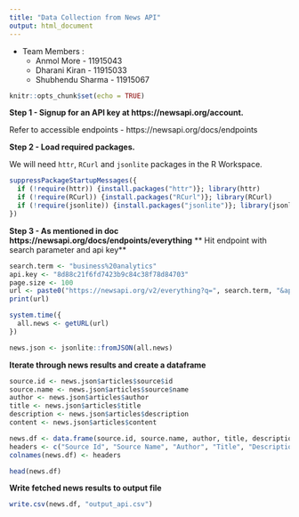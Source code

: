 ```yaml
---
title: "Data Collection from News API"
output: html_document
---
```

* Team Members :
    - Anmol More - 11915043
    - Dharani Kiran - 11915033
    - Shubhendu Sharma - 11915067

```r
knitr::opts_chunk$set(echo = TRUE)
```


**Step 1 - Signup for an API key at https://newsapi.org/account.**  

Refer to accessible endpoints - https://newsapi.org/docs/endpoints

**Step 2 - Load required packages.**   

We will need `httr`, `RCurl` and `jsonlite` packages in the R Workspace. 

```r
suppressPackageStartupMessages({
  if (!require(httr)) {install.packages("httr")}; library(httr)
  if (!require(RCurl)) {install.packages("RCurl")}; library(RCurl)
  if (!require(jsonlite)) {install.packages("jsonlite")}; library(jsonlite)
})

```

**Step 3 - As mentioned in doc https://newsapi.org/docs/endpoints/everything**
** Hit endpoint with search parameter and api key**

```r

search.term <- "business%20analytics"
api.key <- "8d88c21f6fd7423b9c84c38f78d84703"
page.size <- 100
url <- paste0("https://newsapi.org/v2/everything?q=", search.term, "&apiKey=", api.key, "&pageSize=", page.size)
print(url)

system.time({
  all.news <- getURL(url) 
})

news.json <- jsonlite::fromJSON(all.news)

```

**Iterate through news results and create a dataframe**

```r

source.id <- news.json$articles$source$id
source.name <- news.json$articles$source$name
author <- news.json$articles$author
title <- news.json$articles$title
description <- news.json$articles$description
content <- news.json$articles$content

news.df <- data.frame(source.id, source.name, author, title, description, content)
headers <- c("Source Id", "Source Name", "Author", "Title", "Description", "Content")
colnames(news.df) <- headers

head(news.df)

```

**Write fetched news results to output file**

```r
write.csv(news.df, "output_api.csv")
```

